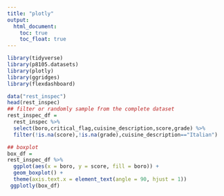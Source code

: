```yaml
---
title: "plotly"
output: 
  html_document:
    toc: true
    toc_float: true
---
```


```r
library(tidyverse)
library(p8105.datasets)
library(plotly)
library(ggridges)
library(flexdashboard)
```

```r
data("rest_inspec")
head(rest_inspec)
## filter or randomly sample from the complete dataset
rest_inspec_df = 
  rest_inspec %>%
  select(boro,critical_flag,cuisine_description,score,grade) %>%
  filter(!is.na(score),!is.na(grade),cuisine_description=="Italian") 


```

```r
## boxplot
box_df = 
rest_inspec_df %>% 
  ggplot(aes(x = boro, y = score, fill = boro)) +
  geom_boxplot() +
  theme(axis.text.x = element_text(angle = 90, hjust = 1))
 ggplotly(box_df) 
```

```r

```

```r

```

```r

```